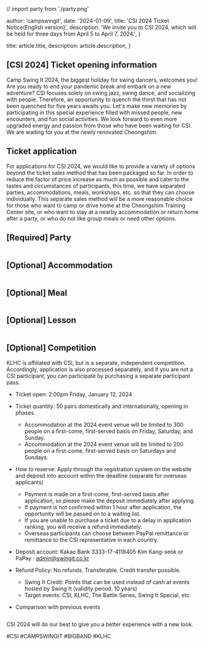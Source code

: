 // import party from './party.png'

  author: 'campswingit',
  date: '2024-01-09',
  title: 'CSI 2024 Ticket Notice(English version)',
  description:
    'We invite you to CSI 2024, which will be held for three days from April 5 to April 7, 2024.',
}

  title: article.title,
  description: article.description,
}




## [CSI 2024] Ticket opening information

Camp Swing It 2024, the biggest holiday for swing dancers, welcomes you!
Are you ready to end your pandemic break and embark on a new adventure? CSI focuses solely on swing jazz, swing dance, and socializing with people. Therefore, an opportunity to quench the thirst that has not been quenched for five years awaits you.
Let's make new memories by participating in this special experience filled with missed people, new encounters, and fun social activities. We look forward to even more upgraded energy and passion from those who have been waiting for CSI. We are waiting for you at the newly renovated Cheongshim.


## Ticket application

For applications for CSI 2024, we would like to provide a variety of options beyond the ticket sales method that has been packaged so far. In order to reduce the factor of price increase as much as possible and cater to the tastes and circumstances of participants, this time, we have separated parties, accommodations, meals, workshops, etc. so that they can choose individually.
This separate sales method will be a more reasonable choice for those who want to camp or drive home at the Cheongshim Training Center site, or who want to stay at a nearby accommodation or return home after a party, or who do not like group meals or need other options.

## [Required] Party

<Image src={party} alt="" />

## [Optional] Accommodation

<Image src={accommodation} alt="" />

## [Optional] Meal

<Image src={meals} alt="" />

## [Optional] Lesson

<Image src={workshop} alt="" />

## [Optional] Competition

KLHC is affiliated with CSI, but is a separate, independent competition.
Accordingly, application is also processed separately, and if you are not a CSI participant, you can participate by purchasing a separate participant pass.

- Ticket open: 2:00pm Friday, January 12, 2024
- Ticket quantity: 50 pairs domestically and internationally, opening in phases.
  * Accommodation at the 2024 event venue will be limited to 300 people on a first-come, first-served basis on Friday, Saturday, and Sunday.
  * Accommodation at the 2024 event venue will be limited to 200 people on a first-come, first-served basis on Saturdays and Sundays.

- How to reserve: Apply through the registration system on the website and deposit into account within the deadline (separate for overseas applicants)
  * Payment is made on a first-come, first-served basis after application, so please make the deposit immediately after applying.
  * If payment is not confirmed within 1 hour after application, the opportunity will be passed on to a waiting list.
  * If you are unable to purchase a ticket due to a delay in application ranking, you will receive a refund immediately.
  * Overseas participants can choose between PayPal remittance or remittance to the CSI representative in each country.

- Deposit account: Kakao Bank 3333-17-4118405 Kim Kang-seok
     or PaPay : admin@swingit.co.kr

- Refund Policy: No refunds. Transferable. Credit transfer possible.
  * Swing It Credit: Points that can be used instead of cash at events hosted by Swing It (validity period: 10 years)
  * Target events: CSI, KLHC, The Battle Series, Swing It Special, etc.
 
- Comparison with previous events

<Image src={comparison} alt="" />

CSI 2024 will do our best to give you a better experience with a new look.

#CSI #CAMPSWINGIT #BIGBAND #KLHC
